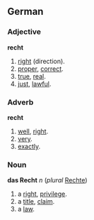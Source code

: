 ==German==
===Adjective===
'''recht'''
# [[right]] (direction).
# [[proper]], [[correct]].
# [[true]], [[real]].
# [[just]], [[lawful]].

===Adverb===
'''recht'''
# [[well]], [[right]].
# [[very]].
# [[exactly]].

===Noun===
'''das Recht''' ''n'' (''plural'' [[Rechte]])
# a [[right]], [[privilege]].
# a [[title]], [[claim]].
# a [[law]].
